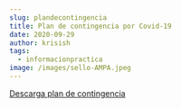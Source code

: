 ```yaml
---
slug: plandecontingencia
title: Plan de contingencia por Covid-19
date: 2020-09-29
author: krisish
tags:
  - informacionpractica
image: /images/sello-AMPA.jpeg
---
```

[Descarga plan de contingencia](public/images/plan-de-contingencia-marques-del-turia-2020-2021.docx-documentos-de-google.pdf)